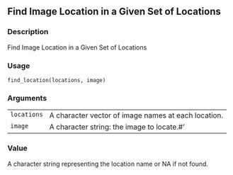 
## Find Image Location in a Given Set of Locations {.unnumbered}


### Description

Find Image Location in a Given Set of Locations



### Usage

<pre><code class='language-R'>find_location(locations, image)
</code></pre>


### Arguments

<table role = "presentation">
<tr><td style = "white-space: nowrap; font-family: monospace; vertical-align: top"><code id="locations">locations</code></td>
<td>
A character vector of image names at each location.
</td></tr>
<tr><td style = "white-space: nowrap; font-family: monospace; vertical-align: top"><code id="image">image</code></td>
<td>
A character string: the image to locate.#'
</td></tr>
</table>


### Value

A character string representing the location name or NA if not found.


